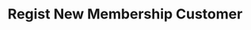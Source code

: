 ---
title: "Regist New Membership Customer"
openapi: "POST /endpointusagebasedmembership/"
description: "This endpoint is used to add credit to a customer’s or member’s account on particular membership tier."
---